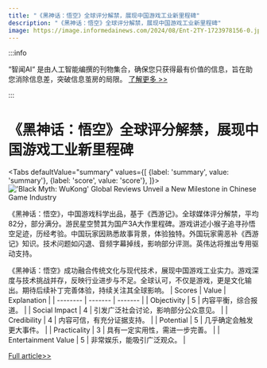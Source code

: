 ```yaml
---
title: "《黑神话：悟空》全球评分解禁，展现中国游戏工业新里程碑"
description: "《黑神话：悟空》全球评分解禁，展现中国游戏工业新里程碑"
image: https://image.informedainews.com/2024/08/Ent-2TY-1723978156-0.jpg
---
```



:::info

“智闻AI“ 是由人工智能编撰的刊物集合，确保您只获得最有价值的信息，旨在助您消除信息差，突破信息茧房的局限。  [了解更多 >>](/)

:::

# 《黑神话：悟空》全球评分解禁，展现中国游戏工业新里程碑


<Tabs
	defaultValue="summary"
	values={[
	{label: 'summary', value: 'summary'},
	{label: 'score', value: 'score'},
]}>
<TabItem value="summary">
<img
  src="https://image.informedainews.com/2024/08/Ent-2TY-1723978156-0.jpg"
  alt="'Black Myth: WuKong' Global Reviews Unveil a New Milestone in Chinese Game Industry"
/>



《黑神话：悟空》，中国游戏科学出品，基于《西游记》。全球媒体评分解禁，平均82分，部分满分。游民星空赞其为国产3A大作里程碑。游戏讲述小猴子追寻孙悟空足迹，历经考验。中国玩家因熟悉故事背景，体验独特。外国玩家需恶补《西游记》知识。技术问题如闪退、音频字幕掉线，影响部分评测。英伟达将推出专用驱动支持。

《黑神话：悟空》成功融合传统文化与现代技术，展现中国游戏工业实力。游戏深度与技术挑战并存，反映行业进步与不足。全球认可，不仅是游戏，更是文化输出。期待后续补丁完善体验，持续关注其全球影响。
</TabItem>
<TabItem value="score">
	| Scores     | Value   | Explanation |
	| -------- | ------- | ------- |
	| Objectivity  | 5    | 内容平衡，综合报道。    |
	| Social Impact | 4     | 引发广泛社会讨论，影响部分公众意见。    |
	| Credibility    | 4    | 内容可信，有充分证据支持。    |
	| Potential    | 5    | 几乎确定会触发更大事件。    |
	| Practicality    | 3    | 具有一定实用性，需进一步完善。    |
	| Entertainment Value    | 5    | 非常娱乐，能吸引广泛观众。    |
</TabItem>
</Tabs>

[Full article>>](https://www.cnbeta.com.tw/articles/game/1442539.htm)

